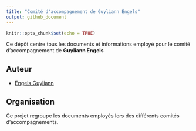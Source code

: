 ```yaml
---
title: "Comité d'accompagnement de Guyliann Engels"
output: github_document
---
```


```r
knitr::opts_chunk$set(echo = TRUE)
```

Ce dépôt centre tous les documents et informations employé pour le comité d'accompagnement de **Guyliann Engels**

## Auteur

* [Engels Guyliann](http://www.guyliann.be)

## Organisation

Ce projet regroupe les documents employés lors des différents comités d'accompagnements.
